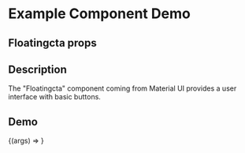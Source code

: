 
<Meta title="Example/Floatingcta" component={Floatingcta} />

# Example Component Demo

## Floatingcta props
<Props of={Floatingcta} />

## Description

The "Floatingcta" component coming from Material UI provides a user interface with basic buttons.

## Demo

<Canvas>
  <Story name="Example Floatingcta">
    {(args) => <Floatingcta {...args} />}
  </Story>
</Canvas>
